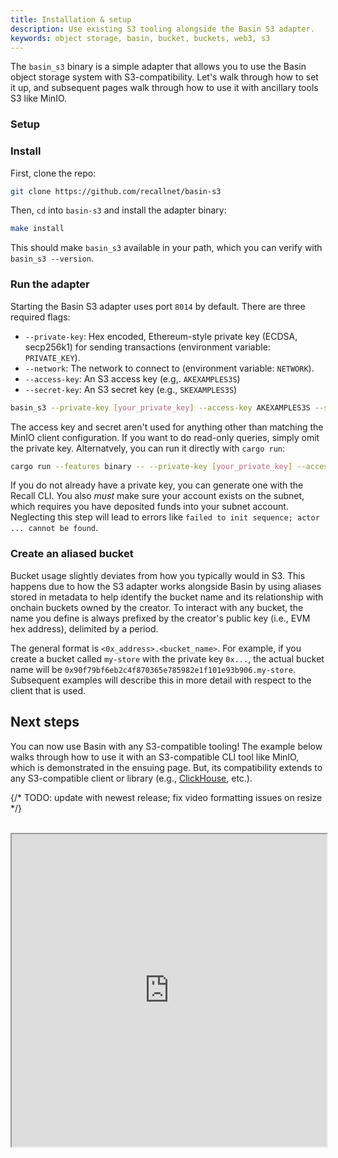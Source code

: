 ```yaml
---
title: Installation & setup
description: Use existing S3 tooling alongside the Basin S3 adapter.
keywords: object storage, basin, bucket, buckets, web3, s3
---
```


The `basin_s3` binary is a simple adapter that allows you to use the Basin object storage system
with S3-compatibility. Let's walk through how to set it up, and subsequent pages walk through how to
use it with ancillary tools S3 like MinIO.

### Setup

<Steps>

<Step>

### Install

First, clone the repo:

```sh
git clone https://github.com/recallnet/basin-s3
```

Then, `cd` into `basin-s3` and install the adapter binary:

```sh
make install
```

This should make `basin_s3` available in your path, which you can verify with `basin_s3 --version`.

</Step>

<Step>

### Run the adapter

Starting the Basin S3 adapter uses port `8014` by default. There are three required flags:

- `--private-key`: Hex encoded, Ethereum-style private key (ECDSA, secp256k1) for sending
  transactions (environment variable: `PRIVATE_KEY`).
- `--network`: The network to connect to (environment variable: `NETWORK`).
- `--access-key`: An S3 access key (e.g,. `AKEXAMPLES3S`)
- `--secret-key`: An S3 secret key (e.g., `SKEXAMPLES3S`)

```sh
basin_s3 --private-key [your_private_key] --access-key AKEXAMPLES3S --secret-key SKEXAMPLES3S
```

The access key and secret aren't used for anything other than matching the MinIO client
configuration. If you want to do read-only queries, simply omit the private key. Alternatvely, you
can run it directly with `cargo run`:

```sh
cargo run --features binary -- --private-key [your_private_key] --access-key AKEXAMPLES3S --secret-key SKEXAMPLES3S
```

<Callout type="info">

If you do not already have a private key, you can generate one with the Recall CLI. You also _must_
make sure your account exists on the subnet, which requires you have deposited funds into your
subnet account. Neglecting this step will lead to errors like
`failed to init sequence; actor ... cannot be found`.

</Callout>

</Step>

<Step>

### Create an aliased bucket

Bucket usage slightly deviates from how you typically would in S3. This happens due to how the S3
adapter works alongside Basin by using aliases stored in metadata to help identify the bucket name
and its relationship with onchain buckets owned by the creator. To interact with any bucket, the
name you define is always prefixed by the creator's public key (i.e., EVM hex address), delimited by
a period.

The general format is `<0x_address>.<bucket_name>`. For example, if you create a bucket called
`my-store` with the private key `0x...`, the actual bucket name will be
`0x90f79bf6eb2c4f870365e785982e1f101e93b906.my-store`. Subsequent examples will describe this in
more detail with respect to the client that is used.

</Step>

</Steps>

## Next steps

You can now use Basin with any S3-compatible tooling! The example below walks through how to use it
with an S3-compatible CLI tool like MinIO, which is demonstrated in the ensuing page. But, its
compatibility extends to any S3-compatible client or library (e.g.,
[ClickHouse](https://clickhouse.com/), etc.).

{/* TODO: update with newest release; fix video formatting issues on resize */}

<div className="w-full">
  <br />
  <iframe
    className="w-full aspect-video"
    width="100%"
    height="500px"
    title="Recall CLI"
    src="https://drive.google.com/file/d/1Kou_jeFg3HgAAMBI8vvvAHLXl0yge-zV/preview"
    allow="accelerometer; autoplay; clipboard-write; encrypted-media; gyroscope; picture-in-picture"
    allowFullScreen
  />
</div>
